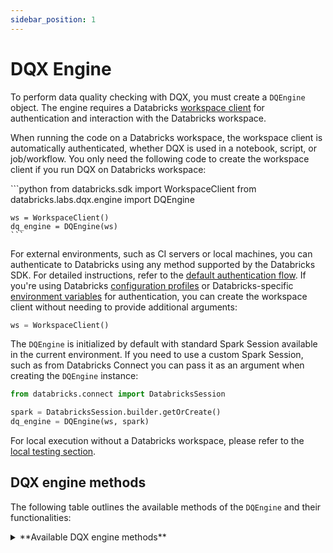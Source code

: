 ```yaml
---
sidebar_position: 1
---
```



# DQX Engine

To perform data quality checking with DQX, you must create a `DQEngine` object.
The engine requires a Databricks [workspace client](https://docs.databricks.com/aws/en/dev-tools/sdk-python) for authentication and interaction with the Databricks workspace.

When running the code on a Databricks workspace, the workspace client is automatically authenticated, whether DQX is used in a notebook, script, or job/workflow.
You only need the following code to create the workspace client if you run DQX on Databricks workspace:

<Tabs>
  <TabItem value="Python" label="Python" default>
    ```python
    from databricks.sdk import WorkspaceClient
    from databricks.labs.dqx.engine import DQEngine

    ws = WorkspaceClient()
    dq_engine = DQEngine(ws)
    ```
  </TabItem>
</Tabs>

For external environments, such as CI servers or local machines, you can authenticate to Databricks using any method supported by the Databricks SDK. For detailed instructions, refer to the [default authentication flow](https://databricks-sdk-py.readthedocs.io/en/latest/authentication.html#default-authentication-flow).
If you're using Databricks [configuration profiles](https://docs.databricks.com/dev-tools/auth.html#configuration-profiles) or Databricks-specific [environment variables](https://docs.databricks.com/dev-tools/auth.html#environment-variables) for authentication, you can create the workspace client without needing to provide additional arguments:
```python
ws = WorkspaceClient()
```

The `DQEngine` is initialized by default with standard Spark Session available in the current environment.
If you need to use a custom Spark Session, such as from Databricks Connect you can pass it as an argument when creating the `DQEngine` instance:
```python
from databricks.connect import DatabricksSession

spark = DatabricksSession.builder.getOrCreate()
dq_engine = DQEngine(ws, spark)
```

For local execution without a Databricks workspace, please refer to the [local testing section](/docs/reference/testing/#local-execution-and-testing-with-dqengine).

## DQX engine methods

The following table outlines the available methods of the `DQEngine` and their functionalities:

<details style={{ backgroundColor: 'transparent', color: 'neutral' }}>
<summary>**Available DQX engine methods**</summary>
| Method                                          | Description                                                                                                                                                                                                                                     | Arguments                                                                                                                                                                                                                                                                                                                                                                                                                                                                                                                                                                                                                                                                                                                                                                                                  | Supports local execution                  |
| ----------------------------------------------- | ----------------------------------------------------------------------------------------------------------------------------------------------------------------------------------------------------------------------------------------------- | ---------------------------------------------------------------------------------------------------------------------------------------------------------------------------------------------------------------------------------------------------------------------------------------------------------------------------------------------------------------------------------------------------------------------------------------------------------------------------------------------------------------------------------------------------------------------------------------------------------------------------------------------------------------------------------------------------------------------------------------------------------------------------------------------------------- | ----------------------------------------- |
| `apply_checks`                                  | Applies quality checks to the DataFrame and returns a DataFrame with result columns.                                                                                                                                                            | `df`: DataFrame to check; `checks`: List of checks defined using DQX classes, each check is an instance of the DQRule class; `ref_dfs`: (optional) Reference dataframes to use in the checks, if applicable.                                                                                                                                                                                                                                                                                                                                                                                                                                                                                                                                                                                               | Yes                                       |
| `apply_checks_and_split`                        | Applies quality checks to the DataFrame and returns valid and invalid (quarantine) DataFrames with result columns.                                                                                                                              | `df`: DataFrame to check; `checks`: List of checks defined using DQX classes, each check is an instance of the DQRule class; `ref_dfs`: (optional) Reference dataframes to use in the checks, if applicable.                                                                                                                                                                                                                                                                                                                                                                                                                                                                                                                                                                                               | Yes                                       |
| `apply_checks_and_save_in_table`                | Applies quality checks using DQRule objects and writes results to valid and invalid Delta table(s) with result columns.                                                                                                                         | `input_config`: `InputConfig` object with the table name and options for reading the input data; `checks`: List of checks defined using DQX classes, each check is an instance of the DQRule class; `output_config`: `OutputConfig` object with the table name, output mode, and options for the output data; `quarantine_config`: `OutputConfig` object with the table name, output mode, and options for the quarantine data - if provided, data will be split; `ref_dfs`: (optional) Reference dataframes to use in the checks, if applicable.                                                                                                                                                                                                                                                          | No                                        |
| `apply_checks_by_metadata`                      | Applies quality checks defined as a dictionary to the DataFrame and returns a DataFrame with result columns.                                                                                                                                    | `df`: DataFrame to check; `checks`: List of checks defined as dictionary; `custom_check_functions`: (optional) Dictionary with custom check functions (e.g., globals() of the calling module); `ref_dfs`: (optional) Reference dataframes to use in the checks, if applicable.                                                                                                                                                                                                                                                                                                                                                                                                                                                                                                                             | Yes                                       |
| `apply_checks_by_metadata_and_split`            | Applies quality checks defined as a dictionary and returns valid and invalid (quarantine) DataFrames.                                                                                                                                           | `df`: DataFrame to check; `checks`: List of checks defined as dictionary; `custom_check_functions`: (optional) Dictionary with custom check functions (e.g., globals() of the calling module); `ref_dfs`: (optional) Reference dataframes to use in the checks, if applicable.                                                                                                                                                                                                                                                                                                                                                                                                                                                                                                                             | Yes                                       |
| `apply_checks_by_metadata_and_save_in_table`    | Applies quality checks defined as a dictionary and writes results to valid and invalid Delta table(s) with result columns.                                                                                                                      | `input_config`: `InputConfig` object with the table name and options for reading the input data; `checks`: List of checks defined as dictionary; `output_config`: `OutputConfig` object with the table name, output mode, and options for the output data; `quarantine_config`: `OutputConfig` object with the table name, output mode, and options for the quarantine data - if provided, data will be split; `custom_check_functions`: (optional) Dictionary with custom check functions; `ref_dfs`: (optional) Reference dataframes to use in the checks, if applicable.                                                                                                                                                                                                                                | No                                        |
| `apply_checks_and_save_in_tables`               | Applies quality checks persisted in a storage to multiple tables and writes results to valid and invalid Delta table(s) with result columns.                                                                                                    | `run_configs`: list of run config objects (`RunConfig`) containing input config (`InputConfig`), output config (`OutputConfig`), quarantine config (`OutputConfig`, if provided data will be split), 'checks_location', and if provided 'reference_tables' and 'custom_check_functions'; `max_parallelism`: (optional) Maximum number of tables to check in parallel (defaults to the number of CPU cores).                                                                                                                                                                                                                                                                                                                                                                                                | No                                        |
| `apply_checks_and_save_in_tables_for_patterns`  | Applies quality checks persisted in a storage to multiple tables matching provided wildcard patterns and writes results to valid and invalid Delta table(s) with result columns. Skip output and quarantine tables based on specified suffixes. | `patterns`: List of table names or filesystem-style wildcards (e.g. 'schema.*') to include (if None, all tables are included); ; `exclude_patterns`: (optional) List of table names or filesystem-style wildcards (e.g. '*_dq_output') to exclude, useful if wanting to exclude existing output or quarantine tables; `checks_location`: Location of the checks files (e.g. absolute workspace or volume directory or delta table), for file based locations, checks are expected to be found under 'checks_location/&lt;input_table&gt;.yml'; `exclude_matched`:(optional)  Whether to exclude matched tables (default False); `run_config_template`: (optional) Run configuration template to use for all tables (skip location in the 'input_config', 'output_config', and 'quarantine_config' fields as it is derived from patterns, skip 'checks_location' of the run config as it is derived separately, autogenerate 'input_config' and 'output_config' if not provided, use 'reference_tables' and 'custom_check_functions' if provided; `max_parallelism`: (optional) Maximum number of tables to check in parallel (defaults to the number of CPU cores); `output_table_suffix`: (optional) Suffix to append to the output table name (default "_dq_output"); `quarantine_table_suffix`: (optional) Suffix to append to the quarantine table name (default "_dq_quarantine"). | No                                        |
| `validate_checks`                               | Validates the provided quality checks to ensure they conform to the expected structure and types.                                                                                                                                               | `checks`: List of checks to validate; `custom_check_functions`: (optional) Dictionary of custom check functions that can be used; `validate_custom_check_functions`: (optional) If set to True, validates custom check functions (defaults to True).                                                                                                                                                                                                                                                                                                                                                                                                                                                                                                                                                       | Yes                                       |
| `get_invalid`                                   | Retrieves records from the DataFrame that violate data quality checks (records with warnings and errors).                                                                                                                                       | `df`: Input DataFrame.                                                                                                                                                                                                                                                                                                                                                                                                                                                                                                                                                                                                                                                                                                                                                                                     | Yes                                       |
| `get_valid`                                     | Retrieves records from the DataFrame that pass all data quality checks.                                                                                                                                                                         | `df`: Input DataFrame.                                                                                                                                                                                                                                                                                                                                                                                                                                                                                                                                                                                                                                                                                                                                                                                     | Yes                                       |
| `load_checks`                                   | Loads quality rules (checks) from storage backend. Multiple storage backends are supported including tables, files or workspace files, installation-managed sources where the location is inferred automatically from run config.               | `config`: Configuration for loading checks from a storage backend, i.e. `FileChecksStorageConfig`: file in a local filesystem (YAML or JSON), or workspace files if invoked from Databricks notebook or job; `WorkspaceFileChecksStorageConfig`: file in a workspace (YAML or JSON) using absolute paths; `VolumeFileChecksStorageConfig`: file in a Unity Catalog Volume (YAML or JSON); `TableChecksStorageConfig`: a table; `InstallationChecksStorageConfig`: installation-managed storage backend, using the `checks_location` field from the run configuration. See more details below.                                                                                                                                                                                                              | Yes (only with `FileChecksStorageConfig`) |
| `save_checks`                                   | Saves quality rules (checks) to storage backend. Multiple storage backends are supported including tables, files or workspace files, installation-managed targets where the location is inferred automatically from run config.                 | `checks`: List of checks defined as dictionary; `config`: Configuration for saving checks in a storage backend, i.e. `FileChecksStorageConfig`: file in a local filesystem (YAML or JSON), or workspace files if invoked from Databricks notebook or job; `WorkspaceFileChecksStorageConfig`: file in a workspace (YAML or JSON); `VolumeFileChecksStorageConfig`: file in a Unity Catalog Volume (YAML or JSON); `TableChecksStorageConfig`: a table; `InstallationChecksStorageConfig`: storage defined in the installation context, using the `checks_location` field from the run configuration. See more details below.                                                                                                                                                                               | Yes (only with `FileChecksStorageConfig`) |
| `save_results_in_table`                         | Save quality checking results in delta table(s).                                                                                                                                                                                                | `output_df`: (optional) Dataframe containing the output data; `quarantine_df`: (optional) Dataframe containing the output data; `output_config`: `OutputConfig` object with the table name, output mode, and options for the output data; `quarantine_config`: `OutputConfig` object with the table name, output mode, and options for the quarantine data - if provided, data will be split; `run_config_name`: Name of the run config to use (it can be any string), e.g. input table or job name (use "default" if not provided); `install_folder`: (optional) installation folder where DQX is installed, only required when custom installation folder is used; `assume_user`: (optional) If True, assume user installation, otherwise global installation (skipped if `install_folder` is provided). | No                                        |

The 'Supports local execution' in the above table indicates which methods can be used for local testing without a Databricks workspace (see the usage in [local testing section](/docs/reference/testing/#local-execution-and-testing-with-dqengine)).

`RunConfig` support the following parameters:
* `name`: The name of the run config.
* `input_config` (`InputConfig`): Configuration of the input data.
* `output_config` (`OutputConfig`): Configuration of the output data.
* `quarantine_config` (`OutputConfig`): Configuration of the quarantine data (if provided, data will be split).
* `checks_location`: Location of the checks.
* `reference_tables` (`dict[str, InputConfig]`): Dictionary of reference DataFrames stored in tables/views to use in the checks.
* `custom_check_functions` (`dict[str, str]`): Mapping of fully qualified custom check function name to the module location, such as:
    * absolute workspace path: \{"my_func", e.g. "/Workspace/my_repo/my_module.py"\}
    * relative workspace path (installation folder prefix applied), e.g. \{"my_func": "my_module.py"\}
    * UC volume path, e.g. \{"my_func": "/Volumes/main/default/my_repo/my_module.py"\}

`InputConfig` support the following parameters:
* `location`: The location of the input data source (e.g. table name or file path).
* `format`: The format of the input data (default is `delta`).
* `is_streaming`: Whether the input data is a streaming source (default is `False`).
* `schema`: Optional schema for the input data.
* `options`: Additional options for reading the input data, such as partitioning or merge settings.

`OutputConfig` support the following parameters:
* `location`: The location of the output data (e.g. table name).
* `format`: The format of the output data (default is `delta`).
* `mode`: The write mode for the output data (`overwrite` or `append`, default is `append`).
* `options`: Additional options for writing the output data, such as schema merge settings.
* `trigger`: Optional trigger settings for streaming output, such as `trigger={"processingTime": "10 seconds"}`.

Supported storage backend configurations (implementations of `BaseChecksStorageConfig`) for `load_checks` and `save_checks` methods:
* `FileChecksStorageConfig` can be used to save or load checks from a local filesystem, or workspace file if invoked from Databricks notebook or job, with fields:
    * `location`: absolute or relative file path in the local filesystem (JSON or YAML); also works with absolute or relative workspace file paths if invoked from Databricks notebook or job.
* `WorkspaceFileChecksStorageConfig` can be used to save or load checks from a workspace file, with fields:
    * `location`: absolute workspace file path (JSON or YAML).
* `TableChecksStorageConfig` can be used to save or load checks from a table, with fields:
    * `location`: table fully qualified name.
    * `run_config_name`: (optional) run configuration name to load (it can be any string), e.g. input table or job name (use "default" if not provided).
    * `mode`: (optional) write mode for saving checks (`overwrite` or `append`, default is `overwrite`). The `overwrite` mode will only replace checks for the specific run config and not all checks in the table.
* `VolumeFileChecksStorageConfig` can be used to save or load checks from a Unity Catalog Volume file, with fields:
    * `location`: Unity Catalog Volume file path (JSON or YAML).
* `InstallationChecksStorageConfig` can be used to save or load checks from workspace installation, with fields:
    * `location` (optional): automatically set based on the `checks_location` field from the run configuration.
    * `install_folder`: (optional) installation folder where DQX is installed, only required when custom installation folder is used.
    * `run_config_name` (optional) - run configuration name to load (it can be any string), e.g. input table or job name (use "default" if not provided).
    * `product_name`: (optional) name of the product (use "dqx" if not provided).
    * `assume_user`: (optional) if True, assume user installation, otherwise global installation (skipped if `install_folder` is provided).

For details on how to prepare reference DataFrames (`ref_dfs`) and custom check function mapping (`custom_check_functions`) refer to [Quality Checks Reference](/docs/reference/quality_checks).
</details>
